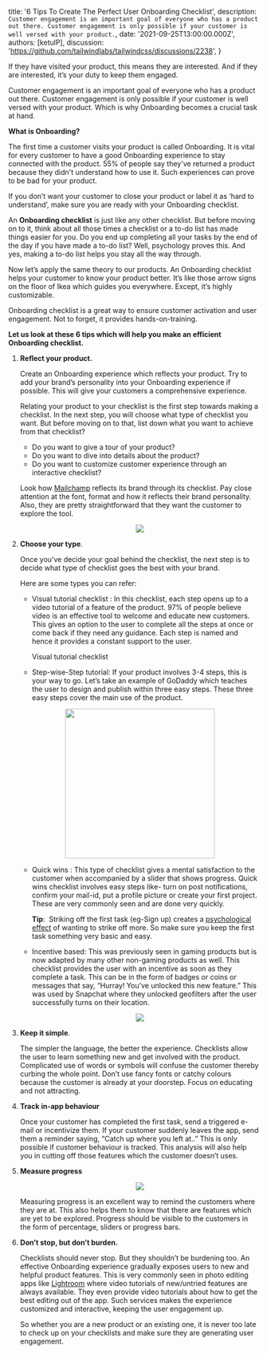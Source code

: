 
  title: '6 Tips To Create The Perfect User Onboarding Checklist',
  description: `Customer engagement is an important goal of everyone who has a product out there. Customer engagement is only possible if your customer is well versed with your product.`,
  date: '2021-09-25T13:00:00.000Z',
  authors: [ketulP],
  discussion: 'https://github.com/tailwindlabs/tailwindcss/discussions/2238',
}


If they have visited your product, this means they are interested. And if they are interested, it’s your duty to keep them engaged.

Customer engagement is an important goal of everyone who has a product out there. Customer engagement is only possible if your customer is well versed with your product. Which is why Onboarding becomes a crucial task at hand.

<!--more-->

**What is Onboarding?**

The first time a customer visits your product is called Onboarding. It is vital for every customer to have a good Onboarding experience to stay connected with the product. 55% of people say they've returned a product because they didn't understand how to use it. Such experiences can prove to be bad for your product.

If you don’t want your customer to close your product or label it as ‘hard to understand’, make sure you are ready with your Onboarding checklist.

An **Onboarding checklist** is just like any other checklist. But before moving on to it, think about all those times a checklist or a to-do list has made things easier for you. Do you end up completing all your tasks by the end of the day if you have made a to-do list? Well, psychology proves this. And yes, making a to-do list helps you stay all the way through.

Now let’s apply the same theory to our products. An Onboarding checklist helps your customer to know your product better. It’s like those arrow signs on the floor of Ikea which guides you everywhere. Except, it’s highly customizable.

Onboarding checklist is a great way to ensure customer activation and user engagement. Not to forget, it provides hands-on-training.

**Let us look at these 6 tips which will help you make an efficient Onboarding checklist.**

1. **Reflect your product.**

    Create an Onboarding experience which reflects your product. Try to add your brand’s personality into your Onboarding experience if possible. This will give your customers a comprehensive experience.

    Relating your product to your checklist is the first step towards making a checklist. In the next step, you will choose what type of checklist you want. But before moving on to that, list down what you want to achieve from that checklist?

    - Do you want to give a tour of your product?
    - Do you want to dive into details about the product?
    - Do you want to customize customer experience through an interactive checklist?

    Look how [Mailchamp](https://mailchimp.com/) reflects its brand through its checklist. Pay close attention at the font, format and how it reflects their brand personality. Also, they are pretty straightforward that they want the customer to explore the tool.

    <div align='center'>
    <img src={image} />
    </div>

2. **Choose your type**.

    Once you’ve decide your goal behind the checklist, the next step is to decide what type of checklist goes the best with your brand.

    Here are some types you can refer:

    - Visual tutorial checklist : In this checklist, each step opens up to a video tutorial of a feature of the product. 97% of people believe video is an effective tool to welcome and educate new customers. This gives an option to the user to complete all the steps at once or come back if they need any guidance. Each step is named and hence it provides a constant support to the user.

        Visual tutorial checklist

    - Step-wise-Step tutorial: If your product involves 3-4 steps, this is your way to go. Let’s take an example of GoDaddy which teaches the user to design and publish within three easy steps. These three easy steps cover the main use of the product.

    <div align='center'>
    <img width='300' src={image3} />
    </div>

    - Quick wins : This type of checklist gives a mental satisfaction to the customer when accompanied by a slider that shows progress. Quick wins checklist involves easy steps like- turn on post notifications, confirm your mail-id, put a profile picture or create your first project. These are very commonly seen and are done very quickly.

        **Tip**:  Striking off the first task (eg-Sign up) creates a [psychological effect](https://zapier.com/blog/endowed-progress-effect/) of wanting to strike off more. So make sure you keep the first task something very basic and easy. 

    - Incentive based: This was previously seen in gaming products but is now adapted by many other non-gaming products as well. This checklist provides the user with an incentive as soon as they complete a task. This can be in the form of badges or coins or messages that say, “Hurray! You’ve unlocked this new feature.” This was used by Snapchat where they unlocked geofilters after the user successfully turns on their location.
    <div align='center'>
    <img src={image2} />
    </div>

3. **Keep it simple**.

    The simpler the language, the better the experience. Checklists allow the user to learn something new and get involved with the product. Complicated use of words or symbols will confuse the customer thereby curbing the whole point. Don’t use fancy fonts or catchy colours because the customer is already at your doorstep. Focus on educating and not attracting.

4. **Track in-app behaviour**

    Once your customer has completed the first task, send a triggered e-mail or incentivize them. If your customer suddenly leaves the app, send them a reminder saying, “Catch up where you left at..” This is only possible if customer behaviour is tracked. This analysis will also help you in cutting off those features which the customer doesn’t uses.

5. **Measure progress**
    <div align='center'>
    <img align="center" src={measureImg} />
    </div>

    Measuring progress is an excellent way to remind the customers where they are at. This also helps them to know that there are features which are yet to be explored. Progress should be visible to the customers in the form of percentage, sliders or progress bars.

6. **Don’t stop, but don’t burden.**

    Checklists should never stop. But they shouldn’t be burdening too. An effective Onboarding experience gradually exposes users to new and helpful product features. This is very commonly seen in photo editing apps like [Lightroom](https://lightroom.adobe.com/) where video tutorials of new/untried features are always available. They even provide video tutorials about how to get the best editing out of the app. Such services makes the experience customized and interactive, keeping the user engagement up. 

    So whether you are a new product or an existing one, it is never too late to check up on your checklists and make sure they are generating user engagement.

